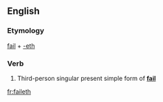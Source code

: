 ==English==

===Etymology===
[[fail]] + [[-eth]]

===Verb===
{{en-verb form}}

# {{context|archaic|lang=en}} Third-person singular present simple form of '''[[fail]]'''

[[fr:faileth]]